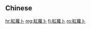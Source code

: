 {{also|红萝卜|紅蘿蔔}}
==Chinese==
{{zh-see|紅蘿蔔|v}}

{{zh-cat|Vegetables}}

[[hr:紅蘿卜]]
[[mg:紅蘿卜]]
[[fj:紅蘿卜]]
[[ro:紅蘿卜]]